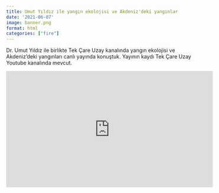 ```yaml
---
title: Umut Yıldız ile yangın ekolojisi ve Akdeniz'deki yangınlar
date: '2021-06-07'
image: banner.png
format: html
categories: ["fire"]
---
```


Dr. Umut Yıldız ile birlikte Tek Çare Uzay kanalında yangın ekolojisi ve Akdeniz'deki yangınları canlı yayında konuştuk. Yayının kaydı Tek Çare Uzay Youtube kanalında mevcut.

<iframe width="560" height="315" src="https://www.youtube.com/embed/4Q2hQ5KoHIg?si=4I3NgWUTrQNO-dPL" title="YouTube video player" frameborder="0" allow="accelerometer; autoplay; clipboard-write; encrypted-media; gyroscope; picture-in-picture; web-share" allowfullscreen></iframe>
